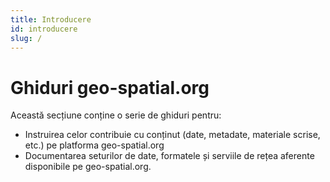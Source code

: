 ```yaml
---
title: Introducere
id: introducere
slug: /
---
```

# Ghiduri geo-spatial.org

Această secțiune conține o serie de ghiduri pentru:
* Instruirea celor contribuie cu conținut (date, metadate, materiale scrise, etc.) pe platforma geo-spatial.org
* Documentarea seturilor de date, formatele și serviile de rețea aferente disponibile pe geo-spatial.org.
